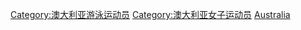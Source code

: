 [[Category:澳大利亚游泳运动员|Category:澳大利亚游泳运动员]]
[[Category:澳大利亚女子运动员|Category:澳大利亚女子运动员]]
[[Category:各国女子游泳运动员|Australia]]